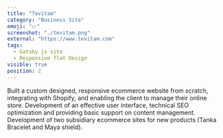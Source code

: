 ```yaml
---
title: "Tevitam"
category: "Business Site"
emoji: "📈"
screenshot: "./tevitam.png"
external: "https://www.tevitam.com"
tags:
  - Gatsby js site
  - Responsive flat Design
visible: true
position: 2
---
```


Built a custom designed, responsive ecommerce website from scratch, integrating with Shopify, and enabling the client to manage their online store.
Development of an effective user interface, technical SEO optimization and providing basic support on content management.
Development of two subsidiary ecommerce sites for new products (Tanka Bracelet and Maya shield).